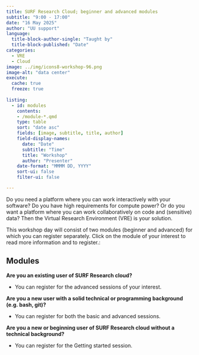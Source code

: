 ```yaml
---
title: SURF Research Cloud; beginner and advanced modules
subtitle: "9:00 - 17:00"
date: "16 May 2025"
author: "UU support"
language: 
  title-block-author-single: "Taught by"
  title-block-published: "Date"
categories:
  - VRE
  - Cloud
image: ../img/icons8-workshop-96.png
image-alt: "data center"
execute: 
  cache: true
  freeze: true
  
listing:
  - id: modules
    contents: 
    - /module-*.qmd
    type: table
    sort: "date asc"
    fields: [image, subtitle, title, author]
    field-display-names:
      date: "Date"
      subtitle: "Time"
      title: "Workshop"
      author: "Presenter"
    date-format: "MMMM DD, YYYY"
    sort-ui: false
    filter-ui: false

---
```


Do you need a platform where you can work interactively with your software? Do you have high requirements for compute power? Or do you want a platform where you can work collaboratively on code and (sensitive) data? Then the Virtual Research Environment (VRE) is your solution.

This workshop day will consist of two modules (beginner and advanced) for which you can register separately. Click on the module of your interest to read more information and to register.: 

## Modules

::: {#modules}
:::


**Are you an existing user of SURF Research cloud?**

- You can register for the advanced sessions of your interest.

**Are you a new user with a solid technical or programming background (e.g. bash, git)?**

- You can register for both the basic and advanced sessions.

**Are you a new or beginning user of SURF Research cloud without a technical background?**

- You can register for the Getting started session.

